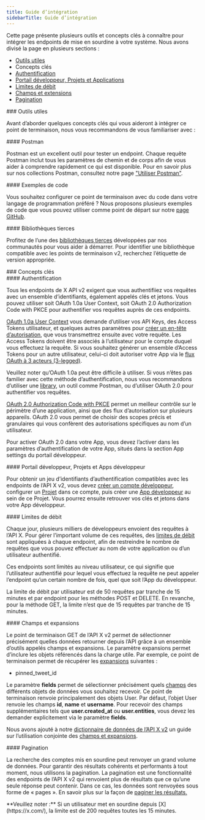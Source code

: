 ```yaml
---
title: Guide d’intégration
sidebarTitle: Guide d’intégration
---
```



Cette page présente plusieurs outils et concepts clés à connaître pour intégrer les endpoints de mise en sourdine à votre système. Nous avons divisé la page en plusieurs sections :

* [Outils utiles](#helpful)
* Concepts clés
* [Authentification](#authentication)
* [Portail développeur, Projets et Applications](#portal)
* [Limites de débit](#limits)
* [Champs et extensions](#fields)
* [Pagination](#pagination)

<div id="helpful-tools">
  ### Outils utiles
</div>

Avant d’aborder quelques concepts clés qui vous aideront à intégrer ce point de terminaison, nous vous recommandons de vous familiariser avec :

<div id="postman">
  #### Postman
</div>

Postman est un excellent outil pour tester un endpoint. Chaque requête Postman inclut tous les paramètres de chemin et de corps afin de vous aider à comprendre rapidement ce qui est disponible. Pour en savoir plus sur nos collections Postman, consultez notre page [&quot;Utiliser Postman&quot;](/fr/tutorials/postman-getting-started). 

<div id="code-samples">
  #### Exemples de code
</div>

Vous souhaitez configurer ce point de terminaison avec du code dans votre langage de programmation préféré ? Nous proposons plusieurs exemples de code que vous pouvez utiliser comme point de départ sur notre [page GitHub](https://github.com/xdevplatform/Twitter-API-v2-sample-code).

<div id="third-party-libraries">
  #### Bibliothèques tierces
</div>

Profitez de l’une des [bibliothèques tierces](/fr/x-api/tools-and-libraries/overview) développées par nos communautés pour vous aider à démarrer. Pour identifier une bibliothèque compatible avec les points de terminaison v2, recherchez l’étiquette de version appropriée.

<div id="key-concepts">
  ### Concepts clés
</div>

<div id="authentication">
  #### Authentification
</div>

Tous les endpoints de X API v2 exigent que vous authentifiiez vos requêtes avec un ensemble d’identifiants, également appelés clés et jetons. Vous pouvez utiliser soit OAuth 1.0a User Context, soit OAuth 2.0 Authorization Code with PKCE pour authentifier vos requêtes auprès de ces endpoints.

[OAuth 1.0a User Context](/fr/resources/fundamentals/authentication) vous demande d’utiliser vos API Keys, des Access Tokens utilisateur, et quelques autres paramètres pour [créer un en-tête d’autorisation](/fr/resources/fundamentals/authentication#authorizing-a-request), que vous transmettrez ensuite avec votre requête. Les Access Tokens doivent être associés à l’utilisateur pour le compte duquel vous effectuez la requête. Si vous souhaitez générer un ensemble d’Access Tokens pour un autre utilisateur, celui-ci doit autoriser votre App via le [flux OAuth à 3 acteurs (3-legged)](https://developer-staging.x.com/resources/fundamentals/authentication/obtaining-user-access-tokens).

Veuillez noter qu’OAuth 1.0a peut être difficile à utiliser. Si vous n’êtes pas familier avec cette méthode d’authentification, nous vous recommandons d’utiliser une [library](/fr/x-api/tools-and-libraries/overview), un outil comme Postman, ou d’utiliser OAuth 2.0 pour authentifier vos requêtes.

[OAuth 2.0 Authorization Code with PKCE](/fr/resources/fundamentals/authentication#oauth-2-0-authorization-code-flow-with-pkce-2) permet un meilleur contrôle sur le périmètre d’une application, ainsi que des flux d’autorisation sur plusieurs appareils. OAuth 2.0 vous permet de choisir des scopes précis et granulaires qui vous confèrent des autorisations spécifiques au nom d’un utilisateur.

Pour activer OAuth 2.0 dans votre App, vous devez l’activer dans les paramètres d’authentification de votre App, situés dans la section App settings du portail développeur.

<div id="developer-portal-projects-and-developer-apps">
  #### Portail développeur, Projets et Apps développeur
</div>

Pour obtenir un jeu d’identifiants d’authentification compatibles avec les endpoints de l’API X v2, vous devez [créer un compte développeur](https://developer.x.com/en/portal/petition/essential/basic-info), configurer un [Projet](/fr/resources/fundamentals/projects) dans ce compte, puis créer une [App développeur](/fr/resources/fundamentals/developer-apps) au sein de ce Projet. Vous pourrez ensuite retrouver vos clés et jetons dans votre App développeur.
 

<div id="rate-limits">
  #### Limites de débit
</div>

Chaque jour, plusieurs milliers de développeurs envoient des requêtes à l’API X. Pour gérer l’important volume de ces requêtes, des [limites de débit](/fr/x-api/fundamentals/rate-limits) sont appliquées à chaque endpoint, afin de restreindre le nombre de requêtes que vous pouvez effectuer au nom de votre application ou d’un utilisateur authentifié.

Ces endpoints sont limités au niveau utilisateur, ce qui signifie que l’utilisateur authentifié pour lequel vous effectuez la requête ne peut appeler l’endpoint qu’un certain nombre de fois, quel que soit l’App du développeur.

La limite de débit par utilisateur est de 50 requêtes par tranche de 15 minutes et par endpoint pour les méthodes POST et DELETE. En revanche, pour la méthode GET, la limite n’est que de 15 requêtes par tranche de 15 minutes.
 

<div id="fields-and-expansions">
  #### Champs et expansions
</div>

Le point de terminaison GET de l’API X v2 permet de sélectionner précisément quelles données retourner depuis l’API grâce à un ensemble d’outils appelés champs et expansions. Le paramètre expansions permet d’inclure les objets référencés dans la charge utile. Par exemple, ce point de terminaison permet de récupérer les [expansions](/fr/x-api/fundamentals/expansions) suivantes :

* pinned&#95;tweet&#95;id

Le paramètre **fields** permet de sélectionner précisément quels [champs](/fr/x-api/fundamentals/fields) des différents objets de données vous souhaitez recevoir. Ce point de terminaison renvoie principalement des objets User. Par défaut, l’objet User renvoie les champs **id**, **name** et **username**. Pour recevoir des champs supplémentaires tels que **user.created&#95;at** ou **user.entities**, vous devez les demander explicitement via le paramètre **fields**.

Nous avons ajouté à notre [dictionnaire de données de l’API X v2](/fr/x-api/fundamentals/data-dictionary) un guide sur l’utilisation conjointe des [champs et expansions](/fr/x-api/fundamentals/data-dictionary#how-to-use-fields-and-expansions).

<div id="pagination">
  #### Pagination
</div>

La recherche des comptes mis en sourdine peut renvoyer un grand volume de données. Pour garantir des résultats cohérents et performants à tout moment, nous utilisons la pagination. La pagination est une fonctionnalité des endpoints de l’API X v2 qui renvoient plus de résultats que ce qu’une seule réponse peut contenir. Dans ce cas, les données sont renvoyées sous forme de « pages ». En savoir plus sur la façon de [paginer les résultats.](/fr/x-api/fundamentals/pagination)

<Note>
  **Veuillez noter :** Si un utilisateur met en sourdine depuis [X](https://x.com/), la limite est de 200 requêtes toutes les 15 minutes.
</Note>